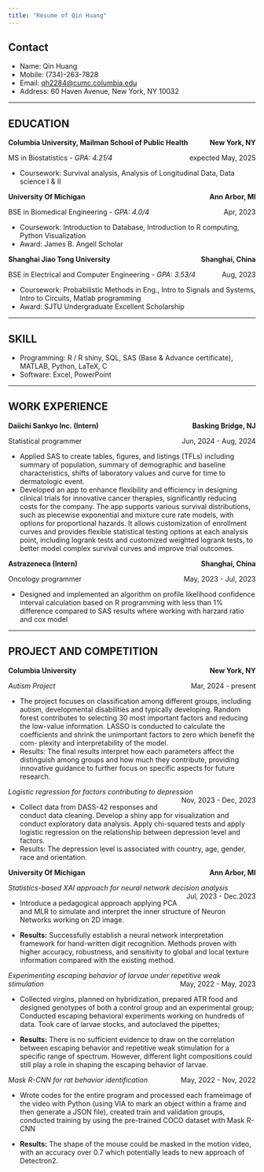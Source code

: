 ```yaml
---
title: "Resume of Qin Huang"
---
```


## Contact

-   Name: Qin Huang
-   Mobile: (734)-263-7828
-   Email: [qh2284\@cumc.columbia.edu](mailto:qh2284@cumc.columbia.edu){.email}
-   Address: 60 Haven Avenue, New York, NY 10032

------------------------------------------------------------------------

## EDUCATION

**Columbia University, Mailman School of Public Health** <span style="float: right; font-weight: bold;">New York, NY</span>

MS in Biostatistics - *GPA: 4.21/4* <div style="text-align: right; float: right;">expected May, 2025</div>

-   Coursework: Survival analysis, Analysis of Longitudinal Data, Data science I & II

**University Of Michigan** <span style="float: right; font-weight: bold;">Ann Arbor, MI</span>

BSE in Biomedical Engineering   - *GPA: 4.0/4* <div style="text-align: right; float: right;">Apr, 2023</div>

- Coursework: Introduction to Database, Introduction to R computing, Python Visualization
- Award: James B. Angell Scholar

**Shanghai Jiao Tong University** <span style="float: right; font-weight: bold;">Shanghai, China</span>

BSE in Electrical and Computer Engineering   - *GPA: 3.53/4* <div style="text-align: right; float: right;">Aug, 2023</div>

- Coursework: Probabilistic Methods in Eng., Intro to Signals and Systems, Intro to Circuits, Matlab programming
- Award: SJTU Undergraduate Excellent Scholarship

------------

## SKILL
- Programming: R / R shiny, SQL, SAS (Base & Advance certificate), MATLAB, Python, LaTeX, C
- Software: Excel, PowerPoint

-------------

## WORK EXPERIENCE
**Daiichi Sankyo Inc. (Intern)** <span style="float: right; font-weight: bold;">Basking Bridge, NJ</span>

Statistical programmer <div style="text-align: right; float: right;">Jun, 2024 - Aug, 2024</div>

- Applied SAS to create tables, figures, and listings (TFLs) including summary of population, summary of demographic and baseline characteristics, shifts of laboratory values and curve for time to dermatologic event.
- Developed an app to enhance flexibility and efficiency in designing clinical trials for innovative cancer therapies, significantly reducing costs for the company. The app supports various survival distributions, such as piecewise exponential and mixture cure rate models, with options for proportional hazards. It allows customization of enrollment curves and provides flexible statistical testing options at each analysis point, including logrank tests and customized weighted logrank tests, to better model complex survival curves and improve trial outcomes.

**Astrazeneca (Intern)** <span style="float: right; font-weight: bold;">Shanghai, China</span>

Oncology programmer <div style="text-align: right; float: right;">May, 2023 - Jul, 2023</div>

- Designed and implemented an algorithm on profile likelihood confidence interval calculation based on R programming with less than 1% difference compared to SAS results where working with harzard ratio and cox model

-------------

## PROJECT AND COMPETITION
**Columbia University** <span style="float: right; font-weight: bold;">New York, NY</span>

<i>Autism Project </i> <span style="float: right;">Mar, 2024 - present</span>

- The project focuses on classification among different groups, including autism, developmental disabilities and typically developing. Random forest contributes to selecting 30 most important factors and reducing the low-value information. LASSO is conducted to calculate the coefficients and shrink the unimportant factors to zero which benefit the com- plexity and interpretability of the model.
- Results: The final results interpret how each parameters affect the distinguish among groups and how much they contribute, providing innovative guidance to further focus on specific aspects for future research.

<i>Logistic regression for factors contributing to depression </i> <span style="float: right;">Nov, 2023 - Dec, 2023</span>

- Collect data from DASS-42 responses and conduct data cleaning. Develop a shiny app for visualization and conduct exploratory data analysis. Apply chi-squared tests and apply logistic regression on the relationship between depression level and factors.
- Results: The depression level is associated with country, age, gender, race and orientation.

**University Of Michigan** <span style="float: right; font-weight: bold;">Ann Arbor, MI</span>

<i>Statistics-based XAI approach for neural network decision analysis</i> <span style="float: right;">Jul, 2023 - Dec.2023</span>

- Introduce a pedagogical approach applying PCA and MLR to simulate and interpret the inner structure of Neuron Networks working on 2D image.

- **Results:** Successfully establish a neural network interpretation framework for hand-written digit recognition. Methods proven with higher accuracy, robustness, and sensitivity to global and local texture information compared with the existing method.

<i>Experimenting escaping behavior of larvae under repetitive weak stimulation</i> <span style="float: right;">May, 2022 - May, 2023</span>

- Collected virgins, planned on hybridization, prepared ATR food and designed genotypes of both a control group and an experimental group; Conducted escaping behavioral experiments working on hundreds of data. Took care of larvae stocks, and autoclaved the pipettes;

- **Results:** There is no sufficient evidence to draw on the correlation between escaping behavior and repetitive weak stimulation for a specific range of spectrum. However, different light compositions could still play a role in shaping the escaping behavior of larvae.

<i>Mask R-CNN for rat behavior identification</i> <span style="float: right;">May, 2022 - Nov, 2022</span>

- Wrote codes for the entire program and processed each frameimage of the video with Python (using VIA to mark an object within a frame and then generate a JSON file), created train and validation groups, conducted training by using the pre-trained COCO dataset with Mask R-CNN

- **Results:** The shape of the mouse could be masked in the motion video, with an accuracy over 0.7 which potentially leads to new approach of Detectron2.




